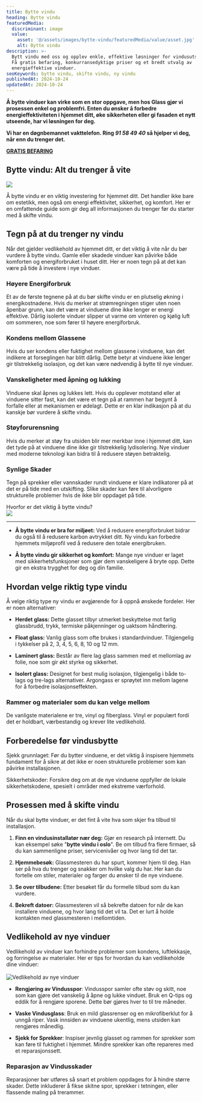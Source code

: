 ```yaml
---
title: Bytte vindu
heading: Bytte vindu
featuredMedia:
  discriminant: image
  value:
    asset: '@/assets/images/bytte-vindu/featuredMedia/value/asset.jpg'
    alt: Bytte vindu
description: >-
  Bytt vindu med oss og opplev enkle, effektive løsninger for vindusutskifting.
  Få gratis befaring, konkurransedyktige priser og et bredt utvalg av
  energieffektive vinduer.
seoKeywords: bytte vindu, skifte vindu, ny vindu
publishedAt: 2024-10-24
updatedAt: 2024-10-24
---
```


**Å bytte vinduer kan virke som en stor oppgave, men hos Glass gjør vi prosessen enkel og problemfri. Enten du ønsker å forbedre energieffektiviteten i hjemmet ditt, øke sikkerheten eller gi fasaden et nytt utseende, har vi løsningen for deg.**

**Vi har en døgnbemannet vakttelefon. Ring _91 58 49 40_ så hjelper vi deg, når enn du trenger det.**

&#x20; [**GRATIS BEFARING**](https://www.glass.no/kontakt)&#x20;

## Bytte vindu: Alt du trenger å vite&#x20;

![](@/assets/images/pages/bytte-vindu/ny%20vindu.jpg)

Å bytte vindu er en viktig investering for hjemmet ditt. Det handler ikke bare om estetikk, men også om energi effektivitet, sikkerhet, og komfort. Her er en omfattende guide som gir deg all informasjonen du trenger før du starter med å skifte vindu.

## Tegn på at du trenger ny vindu

Når det gjelder vedlikehold av hjemmet ditt, er det viktig å vite når du bør vurdere å bytte vindu. Gamle eller skadede vinduer kan påvirke både komforten og energiforbruket i huset ditt. Her er noen tegn på at det kan være på tide å investere i nye vinduer.

### Høyere Energiforbruk

Et av de første tegnene på at du bør skifte vindu er en plutselig økning i energikostnadene. Hvis du merker at strømregningen stiger uten noen åpenbar grunn, kan det være at vinduene dine ikke lenger er energi effektive. Dårlig isolerte vinduer slipper ut varme om vinteren og kjølig luft om sommeren, noe som fører til høyere energiforbruk.

### Kondens mellom Glassene

Hvis du ser kondens eller fuktighet mellom glassene i vinduene, kan det indikere at forseglingen har blitt dårlig. Dette betyr at vinduene ikke lenger gir tilstrekkelig isolasjon, og det kan være nødvendig å bytte til nye vinduer.

### Vanskeligheter med åpning og lukking

Vinduene skal åpnes og lukkes lett. Hvis du opplever motstand eller at vinduene sitter fast, kan det være et tegn på at rammen har begynt å forfalle eller at mekanismen er ødelagt. Dette er en klar indikasjon på at du kanskje bør vurdere å skifte vindu.

### Støyforurensning

Hvis du merker at støy fra utsiden blir mer merkbar inne i hjemmet ditt, kan det tyde på at vinduene dine ikke gir tilstrekkelig lydisolering. Nye vinduer med moderne teknologi kan bidra til å redusere støyen betraktelig.

### Synlige Skader

Tegn på sprekker eller vannskader rundt vinduene er klare indikatorer på at det er på tide med en utskifting. Slike skader kan føre til alvorligere strukturelle problemer hvis de ikke blir oppdaget på tide.

Hvorfor er det viktig å bytte vindu?\
![](@/assets/images/pages/bytte-vindu/Hvorfor%20er%20det%20viktig%20%C3%A5%20bytte%20vindu.jpg)

---

- **Å bytte vindu er bra for miljøet:** Ved å redusere energiforbruket bidrar du også til å redusere karbon avtrykket ditt. Ny vindu kan forbedre hjemmets miljøprofil ved å redusere den totale energibruken.

- **Å bytte vindu gir sikkerhet og komfort:** Mange nye vinduer er laget med sikkerhetsfunksjoner som gjør dem vanskeligere å bryte opp. Dette gir en ekstra trygghet for deg og din familie.

## Hvordan velge riktig type vindu

Å velge riktig type ny vindu er avgjørende for å oppnå ønskede fordeler. Her er noen alternativer:

- **Herdet glass:** Dette glasset tilbyr utmerket beskyttelse mot farlig glassbrudd, trykk, termiske påkjenninger og uaktsom håndtering.

- **Float glass:** Vanlig glass som ofte brukes i standardvinduer. Tilgjengelig i tykkelser på 2, 3, 4, 5, 6, 8, 10 og 12 mm.

- **Laminert glass:** Består av flere lag glass sammen med et mellomlag av folie, noe som gir økt styrke og sikkerhet.

- **Isolert glass:** Designet for best mulig isolasjon, tilgjengelig i både to-lags og tre-lags alternativer. Argongass er sprøytet inn mellom lagene for å forbedre isolasjonseffekten.

### **Rammer og materialer som du kan velge mellom**

De vanligste materialene er tre, vinyl og fiberglass. Vinyl er populært fordi det er holdbart, værbestandig og krever lite vedlikehold.

## Forberedelse før vindusbytte

Sjekk grunnlaget: Før du bytter vinduene, er det viktig å inspisere hjemmets fundament for å sikre at det ikke er noen strukturelle problemer som kan påvirke installasjonen.

Sikkerhetskoder: Forsikre deg om at de nye vinduene oppfyller de lokale sikkerhetskodene, spesielt i områder med ekstreme værforhold.

## Prosessen med å skifte vindu

Når du skal bytte vinduer, er det fint å vite hva som skjer fra tilbud til installasjon.

1. **Finn en vindusinstallatør nær deg:** Gjør en research på internett. Du kan eksempel søke "**bytte vindu i oslo**". Be om tilbud fra flere firmaer, så du kan sammenligne priser, servicenivåer og hvor lang tid det tar.&#x20;

2. **Hjemmebesøk:** Glassmesteren du har spurt, kommer hjem til deg. Han ser på hva du trenger og snakker om hvilke valg du har. Her kan du fortelle om stiler, materialer og farger du ønsker til de nye vinduene.&#x20;

3. **Se over tilbudene:** Etter besøket får du formelle tilbud som du kan vurdere.&#x20;

4. **Bekreft datoer:** Glassmesteren vil så bekrefte datoen for når de kan installere vinduene, og hvor lang tid det vil ta. Det er lurt å holde kontakten med glassmesteren i mellomtiden.

## Vedlikehold av nye vinduer

Vedlikehold av vinduer kan forhindre problemer som kondens, luftlekkasje, og forringelse av materialer. Her er tips for hvordan du kan vedlikeholde dine vinduer:\
\
![Vedlikehold av nye vinduer](@/assets/images/pages/bytte-vindu/vedlikehold%20av%20vindu.jpg)

- **Rengjøring av Vindusspor**: Vindusspor samler ofte støv og skitt, noe som kan gjøre det vanskelig å åpne og lukke vinduet. Bruk en Q-tips og eddik for å rengjøre sporene. Dette bør gjøres hver to til tre måneder.

- **Vaske Vindusglass**: Bruk en mild glassrenser og en mikrofiberklut for å unngå riper. Vask innsiden av vinduene ukentlig, mens utsiden kan rengjøres månedlig.

- **Sjekk for Sprekker**: Inspiser jevnlig glasset og rammen for sprekker som kan føre til fuktighet i hjemmet. Mindre sprekker kan ofte repareres med et reparasjonssett.

### Reparasjon av Vindusskader

Reparasjoner bør utføres så snart et problem oppdages for å hindre større skader. Dette inkluderer å fikse skitne spor, sprekker i tetningen, eller flassende maling på trerammer.
